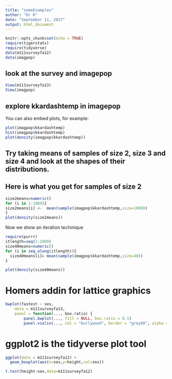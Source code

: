 ---
title: "someExamples"
author: "Dr K"
date: "September 11, 2017"
output: html_document
---

```{r setup, include=FALSE}
knitr::opts_chunk$set(echo = TRUE)
require(tigerstats)
require(tidyverse)
data(m111surveyfa12)
data(imagpop)
```

## look at the survey and imagepop


```{r }
View(m111surveyfa13)
View(imagpop)
```

## explore kkardashtemp in imagepop

You can also embed plots, for example:

```{r }
plot(imagpop$kkardashtemp)
hist(imagpop$kkardashtemp)
plot(density(imagpop$kkardashtemp))
```

## Try taking means of samples of size 2, size 3 and size 4 and look at the shapes of their distributions.


## Here is what you get for samples of size 2


```{r}
size2means=numeric()
for (i in 1:1000){
size2means[i] <-  mean(sample(imagpop$kkardashtemp,size=1000))
}
plot(density(size2means))
```
Now we show an iteration  techinique

```{r}
require(purrr)
itlength=seq(1:1000)
size40means=numeric()
for (i in seq_along(itlength)){
  size40means[i]= mean(sample(imagpop$kkardashtemp,size=40))
}

plot(density(size40means))

```

# Homers addin for lattice graphics

```{r}
bwplot(fastest ~ sex,
	data = m111surveyfa13,
	panel = function(..., box.ratio) {
		panel.bwplot(..., fill = NULL, box.ratio = 0.1)
		panel.violin(..., col = "burlywood", border = "grey60", alpha = 0.5, varwidth = FALSE)})
```

# ggplot2 is the tidyverse plot tool

```{r}
ggplot(data = m111surveyfa12) +
  geom_boxplot(aes(x=sex,y=height,col=sex))
```

```{r}
t.test(height~sex,data=m111surveyfa12)
```


